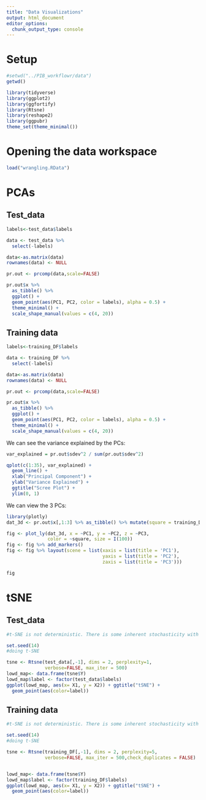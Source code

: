 ```yaml
---
title: "Data Visualizations"
output: html_document
editor_options: 
  chunk_output_type: console
---
```


# Setup
```r
#setwd("../PIB_workflowr/data")
getwd()
```

```r
library(tidyverse)
library(ggplot2)
library(ggfortify)
library(Rtsne)
library(reshape2)
library(ggpubr)
theme_set(theme_minimal())
```

# Opening the data workspace
```r
load("wrangling.RData")
```


# PCAs
## Test_data
```r
labels<-test_data$labels

data <- test_data %>%
  select(-labels)

data<-as.matrix(data)
rownames(data) <- NULL

pr.out <- prcomp(data,scale=FALSE)

pr.out$x %>% 
  as_tibble() %>% 
  ggplot() +
  geom_point(aes(PC1, PC2, color = labels), alpha = 0.5) +
  theme_minimal() +
  scale_shape_manual(values = c(4, 20))
```

## Training data
```r
labels<-training_DF$labels

data <- training_DF %>%
  select(-labels)

data<-as.matrix(data)
rownames(data) <- NULL

pr.out <- prcomp(data,scale=FALSE)

pr.out$x %>% 
  as_tibble() %>% 
  ggplot() +
  geom_point(aes(PC1, PC2, color = labels), alpha = 0.5) +
  theme_minimal() +
  scale_shape_manual(values = c(4, 20))
```

We can see the variance explained by the PCs:
```r
var_explained = pr.out$sdev^2 / sum(pr.out$sdev^2)

qplot(c(1:35), var_explained) + 
  geom_line() + 
  xlab("Principal Component") + 
  ylab("Variance Explained") +
  ggtitle("Scree Plot") +
  ylim(0, 1)
```

We can view the 3 PCs:
```r
library(plotly)
dat_3d <- pr.out$x[,1:3] %>% as_tibble() %>% mutate(square = training_DF$labels)

fig <- plot_ly(dat_3d, x = ~PC1, y = ~PC2, z = ~PC3, 
               color = ~square, size = I(100))
fig <- fig %>% add_markers()
fig <- fig %>% layout(scene = list(xaxis = list(title = 'PC1'),
                                   yaxis = list(title = 'PC2'),
                                   zaxis = list(title = 'PC3')))

fig
```

# tSNE 
## Test_data
```r
#t-SNE is not deterministic. There is some inherent stochasticity with the generation of probability distributions

set.seed(14)
#doing t-SNE

tsne <- Rtsne(test_data[,-1], dims = 2, perplexity=1, 
              verbose=FALSE, max_iter = 500)
lowd_map<- data.frame(tsne$Y)
lowd_map$label <- factor(test_data$labels)
ggplot(lowd_map, aes(x= X1, y = X2)) + ggtitle("tSNE") +
  geom_point(aes(color=label))
```

## Training data
```r
#t-SNE is not deterministic. There is some inherent stochasticity with the generation of probability distributions

set.seed(14)
#doing t-SNE

tsne <- Rtsne(training_DF[,-1], dims = 2, perplexity=5, 
              verbose=FALSE, max_iter = 500,check_duplicates = FALSE)


lowd_map<- data.frame(tsne$Y)
lowd_map$label <- factor(training_DF$labels)
ggplot(lowd_map, aes(x= X1, y = X2)) + ggtitle("tSNE") +
  geom_point(aes(color=label))
```
